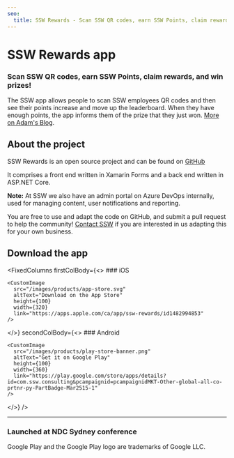 ```yaml
---
seo:
  title: SSW Rewards - Scan SSW QR codes, earn SSW Points, claim rewards, and win prizes!
---
```


# SSW Rewards app

### Scan SSW QR codes, earn SSW Points, claim rewards, and win prizes!

The SSW app allows people to scan SSW employees QR codes and then see their
points increase and move up the leaderboard. When they have enough points, the
app informs them of the prize that they just won. [More on Adam's Blog](https://adamcogan.com/2019/11/06/ssw-had-fun-at-ndc-gotta-catch-em-all/).

<VideoEmbed url="https://www.youtube.com/watch?v=UVjun9hPwTc" videoWidth="w-full" removeMargin={true} />

## About the project

SSW Rewards is an open source project and can be found on [GitHub](https://github.com/SSWConsulting/SSW.Rewards)

It comprises a front end written in Xamarin Forms and a back end written in ASP.NET Core.

**Note:** At SSW we also have an admin portal on Azure DevOps internally, used for managing content, user notifications and reporting.

You are free to use and adapt the code on GitHub, and submit a pull request to help the community!
[Contact SSW](https://www.ssw.com.au/ssw/Company/ContactUs.aspx) if you are interested in us adapting
this for your own business.

## Download the app

<FixedColumns
  firstColBody={<>
    ### iOS

    <CustomImage
      src="/images/products/app-store.svg"
      altText="Download on the App Store"
      height={100}
      width={320}
      link="https://apps.apple.com/ca/app/ssw-rewards/id1482994853"
    />

  </>}
  secondColBody={<>
    ### Android

    <CustomImage
      src="/images/products/play-store-banner.png"
      altText="Get it on Google Play"
      height={100}
      width={360}
      link="https://play.google.com/store/apps/details?id=com.ssw.consulting&pcampaignid=pcampaignidMKT-Other-global-all-co-prtnr-py-PartBadge-Mar2515-1"
    />
  </>}
/>

***

### Launched at NDC Sydney conference
<TweetEmbed url="https://twitter.com/SSW_TV/status/1184008604619284482" />


Google Play and the Google Play logo are trademarks of Google LLC.
